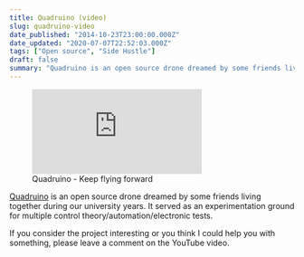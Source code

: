 ```yaml
---
title: Quadruino (video)
slug: quadruino-video
date_published: "2014-10-23T23:00:00.000Z"
date_updated: "2020-07-07T22:52:03.000Z"
tags: ["Open source", "Side Hustle"]
draft: false
summary: "Quadruino is an open source drone dreamed by some friends living together during our university years. It served as an experimentation ground for multiple control theory/automation/electronic tests."
---
```


<figure>
  <div className="relative w-full h-0 pb-[56.25%]">
    <iframe
      src="https://www.youtube.com/embed/mw_cfODdlQY"
      title="YouTube video player"
      frameBorder="0"
      allow="accelerometer; autoplay; clipboard-write; encrypted-media; gyroscope; picture-in-picture"
      allowFullscreen
      className="absolute top-0 left-0 w-full h-full"
    ></iframe>
  </div>
  <figcaption>Quadruino - Keep flying forward</figcaption>
</figure>

[Quadruino](http://www.quadruino.com/) is an open source drone dreamed by some friends living together during our university years. It served as an experimentation ground for multiple control theory/automation/electronic tests.

If you consider the project interesting or you think I could help you with something, please leave a comment on the YouTube video.
